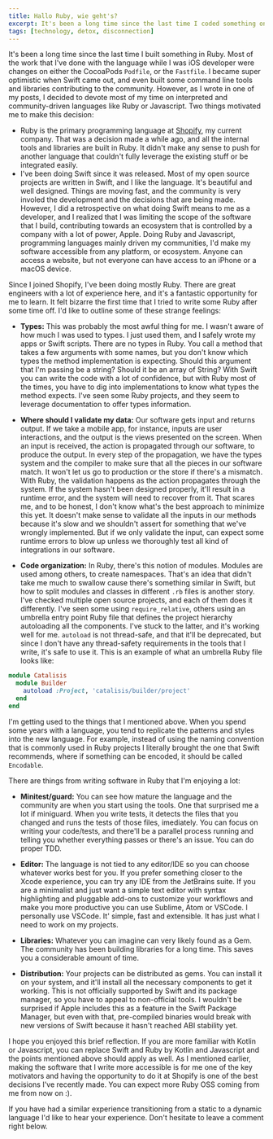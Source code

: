 ```yaml
---
title: Hallo Ruby, wie geht's?
excerpt: It's been a long time since the last time I coded something on Ruby. In this blog post I talk about why I started using it again, and how it feels after spending a few years working with a compiled language like Swift.
tags: [technology, detox, disconnection]
---
```


It's been a long time since the last time I built something in Ruby. Most of the work that I've done with the language while I was iOS developer were changes on either the CocoaPods `Podfile`, or the `Fastfile`. I became super optimistic when Swift came out, and even built some command line tools and libraries contributing to the community. However, as I wrote in one of my posts, I decided to devote most of my time on interpreted and community-driven languages like Ruby or Javascript. Two things motivated me to make this decision:

- Ruby is the primary programming language at [Shopify](https://shopify.com), my current company. That was a decision made a while ago, and all the internal tools and libraries are built in Ruby. It didn't make any sense to push for another language that couldn't fully leverage the existing stuff or be integrated easily.
- I've been doing Swift since it was released. Most of my open source projects are written in Swift, and I like the language. It's beautiful and well designed. Things are moving fast, and the community is very involed the development and the decisions that are being made. However, I did a retrospective on what doing Swift means to me as a developer, and I realized that I was limiting the scope of the software that I build, contributing towards an ecosystem that is controlled by a company with a lot of power, Apple. Doing Ruby and Javascript, programming languages mainly driven my communities, I'd make my software accessible from any platform, or ecosystem. Anyone can access a website, but not everyone can have access to an iPhone or a macOS device.

Since I joined Shopify, I've been doing mostly Ruby. There are great engineers with a lot of experience here, and it's a fantastic opportunity for me to learn. It felt bizarre the first time that I tried to write some Ruby after some time off. I'd like to outline some of these strange feelings:

- **Types:** This was probably the most awful thing for me. I wasn't aware of how much I was used to types. I just used them, and I safely wrote my apps or Swift scripts. There are no types in Ruby. You call a method that takes a few arguments with some names, but you don't know which types the method implementation is expecting. Should this argument that I'm passing be a string? Should it be an array of String? With Swift you can write the code with a lot of confidence, but with Ruby most of the times, you have to dig into implementations to know what types the method expects. I've seen some Ruby projects, and they seem to leverage documentation to offer types information.
- **Where should I validate my data:** Our software gets input and returns output. If we take a mobile app, for instance, inputs are user interactions, and the output is the views presented on the screen. When an input is received, the action is propagated through our software, to produce the output. In every step of the propagation, we have the types system and the compiler to make sure that all the pieces in our software match. It won't let us go to production or the store if there's a mismatch. With Ruby, the validation happens as the action propagates through the system. If the system hasn't been designed properly, it'll result in a runtime error, and the system will need to recover from it. That scares me, and to be honest, I don't know what's the best approach to minimize this yet. It doesn't make sense to validate all the inputs in our methods because it's slow and we shouldn't assert for something that we've wrongly implemented. But if we only validate the input, can expect some runtime errors to blow up unless we thoroughly test all kind of integrations in our software.  

- **Code organization:** In Ruby, there's this notion of modules. Modules are used among others, to create namespaces. That's an idea that didn't take me much to swallow cause there's something similar in Swift, but how to split modules and classes in different `.rb` files is another story. I've checked multiple open source projects, and each of them does it differently. I've seen some using  `require_relative`, others using an umbrella entry point Ruby file that defines the project hierarchy autoloading all the components. I've stuck to the latter, and it's working well for me. `autoload` is not thread-safe, and that it'll be deprecated, but since I don't have any thread-safety requirements in the tools that I write, it's safe to use it. This is an example of what an umbrella Ruby file looks like:

```ruby 
module Catalisis
  module Builder
    autoload :Project, 'catalisis/builder/project'
  end
end
```

I'm getting used to the things that I mentioned above. When you spend some years with a language, you tend to replicate the patterns and styles into the new language. For example, instead of using the naming convention that is commonly used in Ruby projects I literally brought the one that Swift recommends, where if something can be encoded, it should be called `Encodable`. 


There are things from writing software in Ruby that I'm enjoying a lot:

- **Minitest/guard:** You can see how mature the language and the community are when you start using the tools. One that surprised me a lot if miniguard. When you write tests, it detects the files that you changed and runs the tests of those files, imediately. You can focus on writing your code/tests, and there'll be a parallel process running and telling you whether everything passes or there's an  issue. You can do proper TDD. 

- **Editor:** The language is not tied to any editor/IDE so you can choose whatever works best for you. If you prefer something closer to the Xcode experience, you can try any IDE from the JetBrains suite. If you are a minimalist and just want a simple text editor with syntax highlighting and pluggable add-ons to customize your workflows and make you  more productive you can use Sublime, Atom or VSCode. I personally use VSCode. It' simple, fast and extensible. It has just what I need to work on my projects.

- **Libraries:** Whatever you can imagine can very likely found as a Gem. The community has been building libraries for a long time. This saves you a considerable amount of time.

- **Distribution:** Your projects can be distributed as gems. You can install it on your system, and it'll install all the necessary components to get it working. This is not officially supported by Swift and its package manager, so you have to appeal to non-official tools. I wouldn't be surprised if Apple includes this as a feature in the Swift Package Manager, but even with that, pre-compiled binaries would break with new versions of Swift because it hasn't reached ABI stability yet. 

I hope you enjoyed this brief reflection. If you are more familiar with Kotlin or Javascript, you can replace Swift and Ruby by Kotlin and Javascript and the points mentioned above should apply as well.  As I mentioned earlier, making the software that I write more accessible is for me one of the key motivators and having the opportunity to do it at Shopify is one of the best decisions I've recently made. You can expect more Ruby OSS coming from me from now on :).

If you have had a similar experience transitioning from a static to a dynamic language I'd like to hear your experience. Don't hesitate to leave a comment right below.